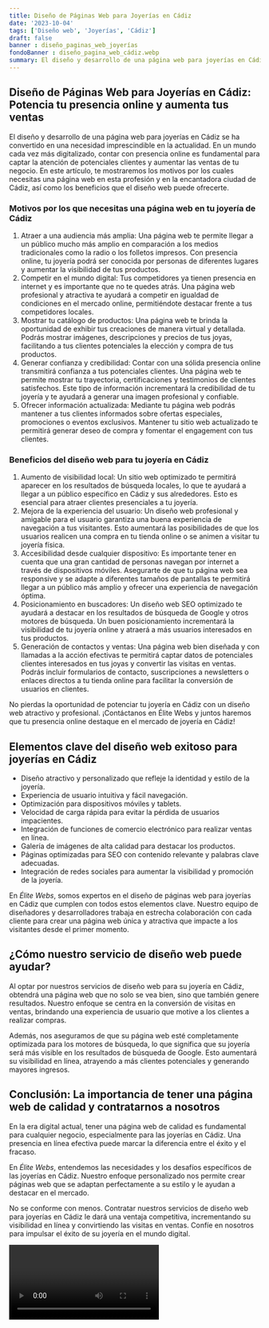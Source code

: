 ```yaml
---
title: Diseño de Páginas Web para Joyerías en Cádiz
date: '2023-10-04'
tags: ['Diseño web', 'Joyerías', 'Cádiz']
draft: false
banner : diseño_paginas_web_joyerías
fondoBanner : diseño_pagina_web_cádiz.webp
summary: El diseño y desarrollo de una página web para joyerías en Cádiz se ha convertido en una necesidad imprescindible en la actualidad. En un mundo cada vez más digitalizado, contar con presencia online es fundamental para captar la atención de potenciales clientes y aumentar las ventas de tu negocio. En este artículo, te mostraremos los motivos por los cuales necesitas una página web en esta profesión y en la encantadora ciudad de Cádiz, así como los beneficios que el diseño web puede ofrecerte.
---
```


## **Diseño de Páginas Web para Joyerías en Cádiz: Potencia tu presencia online y aumenta tus ventas**

El diseño y desarrollo de una página web para joyerías en Cádiz se ha convertido en una necesidad imprescindible en la actualidad. En un mundo cada vez más digitalizado, contar con presencia online es fundamental para captar la atención de potenciales clientes y aumentar las ventas de tu negocio. En este artículo, te mostraremos los motivos por los cuales necesitas una página web en esta profesión y en la encantadora ciudad de Cádiz, así como los beneficios que el diseño web puede ofrecerte.

### **Motivos por los que necesitas una página web en tu joyería de Cádiz**
1. Atraer a una audiencia más amplia: Una página web te permite llegar a un público mucho más amplio en comparación a los medios tradicionales como la radio o los folletos impresos. Con presencia online, tu joyería podrá ser conocida por personas de diferentes lugares y aumentar la visibilidad de tus productos.
2. Competir en el mundo digital: Tus competidores ya tienen presencia en internet y es importante que no te quedes atrás. Una página web profesional y atractiva te ayudará a competir en igualdad de condiciones en el mercado online, permitiéndote destacar frente a tus competidores locales.
3. Mostrar tu catálogo de productos: Una página web te brinda la oportunidad de exhibir tus creaciones de manera virtual y detallada. Podrás mostrar imágenes, descripciones y precios de tus joyas, facilitando a tus clientes potenciales la elección y compra de tus productos.
4. Generar confianza y credibilidad: Contar con una sólida presencia online transmitirá confianza a tus potenciales clientes. Una página web te permite mostrar tu trayectoria, certificaciones y testimonios de clientes satisfechos. Este tipo de información incrementará la credibilidad de tu joyería y te ayudará a generar una imagen profesional y confiable.
5. Ofrecer información actualizada: Mediante tu página web podrás mantener a tus clientes informados sobre ofertas especiales, promociones o eventos exclusivos. Mantener tu sitio web actualizado te permitirá generar deseo de compra y fomentar el engagement con tus clientes.

### **Beneficios del diseño web para tu joyería en Cádiz**
1. Aumento de visibilidad local: Un sitio web optimizado te permitirá aparecer en los resultados de búsqueda locales, lo que te ayudará a llegar a un público específico en Cádiz y sus alrededores. Esto es esencial para atraer clientes presenciales a tu joyería.
2. Mejora de la experiencia del usuario: Un diseño web profesional y amigable para el usuario garantiza una buena experiencia de navegación a tus visitantes. Esto aumentará las posibilidades de que los usuarios realicen una compra en tu tienda online o se animen a visitar tu joyería física.
3. Accesibilidad desde cualquier dispositivo: Es importante tener en cuenta que una gran cantidad de personas navegan por internet a través de dispositivos móviles. Asegurarte de que tu página web sea responsive y se adapte a diferentes tamaños de pantallas te permitirá llegar a un público más amplio y ofrecer una experiencia de navegación óptima.
4. Posicionamiento en buscadores: Un diseño web SEO optimizado te ayudará a destacar en los resultados de búsqueda de Google y otros motores de búsqueda. Un buen posicionamiento incrementará la visibilidad de tu joyería online y atraerá a más usuarios interesados en tus productos.
5. Generación de contactos y ventas: Una página web bien diseñada y con llamadas a la acción efectivas te permitirá captar datos de potenciales clientes interesados en tus joyas y convertir las visitas en ventas. Podrás incluir formularios de contacto, suscripciones a newsletters o enlaces directos a tu tienda online para facilitar la conversión de usuarios en clientes.

No pierdas la oportunidad de potenciar tu joyería en Cádiz con un diseño web atractivo y profesional. ¡Contáctanos en Élite Webs y juntos haremos que tu presencia online destaque en el mercado de joyería en Cádiz!

<GifSeo />

<Cta />

## Elementos clave del diseño web exitoso para joyerías en Cádiz

- Diseño atractivo y personalizado que refleje la identidad y estilo de la joyería.
- Experiencia de usuario intuitiva y fácil navegación.
- Optimización para dispositivos móviles y tablets.
- Velocidad de carga rápida para evitar la pérdida de usuarios impacientes.
- Integración de funciones de comercio electrónico para realizar ventas en línea.
- Galería de imágenes de alta calidad para destacar los productos.
- Páginas optimizadas para SEO con contenido relevante y palabras clave adecuadas.
- Integración de redes sociales para aumentar la visibilidad y promoción de la joyería.

En *Élite Webs*, somos expertos en el diseño de páginas web para joyerías en Cádiz que cumplen con todos estos elementos clave. Nuestro equipo de diseñadores y desarrolladores trabaja en estrecha colaboración con cada cliente para crear una página web única y atractiva que impacte a los visitantes desde el primer momento.

## ¿Cómo nuestro servicio de diseño web puede ayudar?

Al optar por nuestros servicios de diseño web para su joyería en Cádiz, obtendrá una página web que no solo se vea bien, sino que también genere resultados. Nuestro enfoque se centra en la conversión de visitas en ventas, brindando una experiencia de usuario que motive a los clientes a realizar compras.

Además, nos aseguramos de que su página web esté completamente optimizada para los motores de búsqueda, lo que significa que su joyería será más visible en los resultados de búsqueda de Google. Esto aumentará su visibilidad en línea, atrayendo a más clientes potenciales y generando mayores ingresos.

## Conclusión: La importancia de tener una página web de calidad y contratarnos a nosotros

En la era digital actual, tener una página web de calidad es fundamental para cualquier negocio, especialmente para las joyerías en Cádiz. Una presencia en línea efectiva puede marcar la diferencia entre el éxito y el fracaso. 

En *Élite Webs*, entendemos las necesidades y los desafíos específicos de las joyerías en Cádiz. Nuestro enfoque personalizado nos permite crear páginas web que se adaptan perfectamente a su estilo y le ayudan a destacar en el mercado.

No se conforme con menos. Contratar nuestros servicios de diseño web para joyerías en Cádiz le dará una ventaja competitiva, incrementando su visibilidad en línea y convirtiendo las visitas en ventas. Confíe en nosotros para impulsar el éxito de su joyería en el mundo digital.

<Video />

<CtaBot job='Joyerías' city='Cádiz'/>

<Gmaps query='Cádiz+españa+maps' />